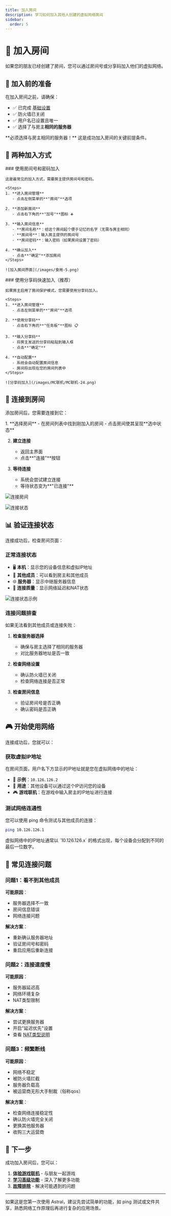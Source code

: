 ```yaml
---
title: 加入房间
description: 学习如何加入其他人创建的虚拟网络房间
sidebar:
  order: 5
---
```



# 🚪 加入房间

如果您的朋友已经创建了房间，您可以通过房间号或分享码加入他们的虚拟网络。

## 🎯 加入前的准备

在加入房间之前，请确保：

- ✅ 已完成 [基础设置](/quick-start/basic-settings)
- ✅ 防火墙已关闭
- ✅ 用户名已设置且唯一
- ✅ 选择了与房主**相同的服务器**

<Aside type="caution" title="服务器选择重要提醒">
**必须选择与房主相同的服务器！** 这是成功加入房间的关键前提条件。
</Aside>

## 📱 两种加入方式

<Tabs>
  <TabItem label="房间号加入">
    ### 使用房间号和密码加入

    这是最常见的加入方式，需要房主提供房间号和密码。

    <Steps>
    1. **进入房间管理**
       - 点击左侧菜单的**"房间"**选项

    2. **添加新房间**
       - 点击右下角的**"加号"**图标 ➕

    3. **输入房间信息**
       - **房间名称**：给这个房间起个便于记忆的名字（无需与房主相同）
       - **房间号**：输入房主提供的房间号
       - **房间密码**：输入密码（如果房间设置了密码）

    4. **确认加入**
       - 点击**"确定"**添加房间
    </Steps>

    ![加入房间界面](/images/食用-5.png)
  </TabItem>

  <TabItem label="分享码加入（推荐）">
    ### 使用分享码快速加入（推荐）

    如果房主启用了房间保护模式，您需要使用分享码加入。

    <Steps>
    1. **进入房间管理**
       - 点击左侧菜单的**"房间"**选项

    2. **使用分享码**
       - 点击右下角的**"任务板"**图标 📋

    3. **输入分享码**
       - 将房主发送的分享码粘贴到输入框
       - 点击**"确定"**

    4. **自动配置**
       - 系统会自动配置房间信息
       - 房间将出现在您的房间列表中
    </Steps>

    ![分享码加入](/images/MC联机/MC联机-24.png)
  </TabItem>
</Tabs>

## 🔗 连接到房间

添加房间后，您需要连接到它：

<Steps>
1. **选择房间**
   - 在房间列表中找到刚加入的房间
   - 点击房间使其呈现**选中状态**

2. **建立连接**
   - 返回主界面
   - 点击**"连接"**按钮

3. **等待连接**
   - 系统会尝试建立连接
   - 等待状态变为**"已连接"**
</Steps>

![连接房间](/images/食用-9.png)

![连接状态](/images/食用-6.png)

## 📊 验证连接状态

连接成功后，检查房间页面：

### 正常连接状态
- 🖥️ **本机**：显示您的设备信息和虚拟IP地址
- 👥 **其他成员**：可以看到房主和其他成员
- 🌐 **服务器**：显示中继服务器信息
- 📡 **连接质量**：显示网络延迟和NAT状态

![连接状态示例](/images/MC联机/MC联机-26.png)

### 连接问题排查
如果无法看到其他成员或连接失败：

1. **检查服务器选择**
   - 确保与房主选择了相同的服务器
   - 对比服务器地址是否一致

2. **检查网络设置**
   - 确认防火墙已关闭
   - 检查网络连接是否正常

3. **检查房间信息**
   - 验证房间号是否正确
   - 确认密码是否正确

## 🎮 开始使用网络

连接成功后，您就可以：

### 获取虚拟IP地址
在房间页面，用户名下方显示的IP地址就是您在虚拟网络中的地址：
- 📍 **示例**：`10.126.126.2`
- 🎯 **用途**：其他设备可以通过这个IP访问您的设备
- 🎮 **游戏联机**：在游戏中输入房主的IP地址进行连接

### 测试网络连通性
您可以使用 ping 命令测试与其他成员的连接：
```bash
ping 10.126.126.1
```

<Aside type="tip" title="关于IP地址">
虚拟网络中的IP地址通常以 `10.126.126.x` 的格式出现，每个设备会分配到不同的最后一位数字。
</Aside>

## 🔄 常见连接问题

### 问题1：看不到其他成员
**可能原因**：
- 服务器选择不一致
- 房间信息错误
- 网络连接问题

**解决方案**：
- 重新确认服务器地址
- 验证房间号和密码
- 重启应用后重新连接

### 问题2：连接速度慢
**可能原因**：
- 服务器延迟高
- 网络环境复杂
- NAT类型限制

**解决方案**：
- 尝试更换服务器
- 开启"延迟优先"设置
- 查看 [NAT类型说明](/troubleshooting/nat-types)

### 问题3：频繁断线
**可能原因**：
- 网络不稳定
- 被防火墙拦截
- 服务器负载高
- 被运营商无形大手制裁（俗称qos）

**解决方案**：
- 检查网络连接稳定性
- 确认防火墙完全关闭
- 更换其他服务器
- 收购三大运营商

## 🎯 下一步

成功加入房间后，您可以：

1. **[体验游戏联机](/advanced/game-multiplayer)** - 与朋友一起游戏
2. **[学习高级功能](/user-guide)** - 深入了解更多功能
3. **[故障排除](/troubleshooting)** - 解决可能遇到的问题

---

<Aside type="note" title="温馨提示">
如果这是您第一次使用 Astral，建议先尝试简单的功能，如 ping 测试或文件共享，熟悉网络工作原理后再进行复杂的应用场景。
</Aside>

